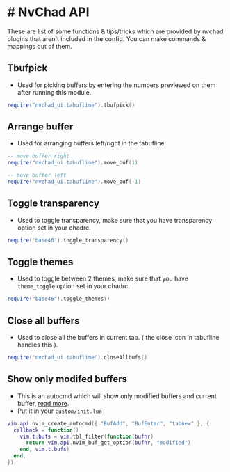 # # NvChad API

These are list of some functions & tips/tricks which are provided by nvchad plugins that aren't included in the config. You can make commands & mappings out of them. 

## Tbufpick 

- Used for picking buffers by entering the numbers previewed on them after running this module.

```lua
require("nvchad_ui.tabufline").tbufpick()
```

## Arrange buffer

- Used for arranging buffers left/right in the tabufline.

```lua
-- move buffer right
require("nvchad_ui.tabufline").move_buf(1)

-- move buffer left
require("nvchad_ui.tabufline").move_buf(-1)
```

## Toggle transparency 

- Used to toggle transparency, make sure that you have transparency option set in your chadrc.

```lua
require("base46").toggle_transparency()
```

## Toggle themes 

- Used to toggle between 2 themes, make sure that you have `theme_toggle` option set in your chadrc.

```lua
require("base46").toggle_themes()
```

## Close all buffers

- Used to close all the buffers in current tab. ( the close icon in tabufline handles this ).

```lua
require("nvchad_ui.tabufline").closeAllbufs()
```

## Show only modifed buffers

- This is an autocmd which will show only modified buffers and current buffer, [read more](https://github.com/NvChad/ui/issues/78).
- Put it in your `custom/init.lua`

```lua
vim.api.nvim_create_autocmd({ "BufAdd", "BufEnter", "tabnew" }, {
  callback = function()
    vim.t.bufs = vim.tbl_filter(function(bufnr)
      return vim.api.nvim_buf_get_option(bufnr, "modified")
    end, vim.t.bufs)
  end,
})
```
